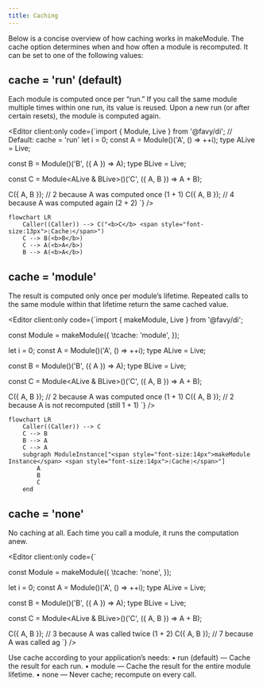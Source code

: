 ```yaml
---
title: Caching
---
```



Below is a concise overview of how caching works in makeModule. The cache option determines when and how often a module is recomputed. It can be set to one of the following values:

## cache = 'run' (default)

Each module is computed once per “run.” If you call the same module multiple times within one run, its value is reused. Upon a new run (or after certain resets), the module is computed again.

<Editor client:only code={`import { Module, Live } from '@favy/di';
// Default: cache = 'run'
let i = 0;
const A = Module()('A', () => ++i);
type ALive = Live<typeof A>;

const B = Module<ALive>()('B', ({ A }) => A);
type BLive = Live<typeof B>;

const C = Module<ALive & BLive>()('C', ({ A, B }) => A + B);

C({ A, B }); // 2 because A was computed once (1 + 1)
C({ A, B }); // 4 because A was computed again (2 + 2)
`} />

```mermaid
flowchart LR
    Caller((Caller)) --> C("<b>C</b> <span style="font-size:13px">❲Cache❳</span>")
    C --> B(<b>B</b>)
    C --> A(<b>A</b>)
    B --> A(<b>A</b>)
```

## cache = 'module'

The result is computed only once per module’s lifetime. Repeated calls to the same module within that lifetime return the same cached value.

<Editor client:only code={`import { makeModule, Live } from '@favy/di';

const Module = makeModule({
\tcache: 'module',
});

let i = 0;
const A = Module()('A', () => ++i);
type ALive = Live<typeof A>;

const B = Module<ALive>()('B', ({ A }) => A);
type BLive = Live<typeof B>;

const C = Module<ALive & BLive>()('C', ({ A, B }) => A + B);

C({ A, B }); // 2 because A was computed once (1 + 1)
C({ A, B }); // 2 because A is not recomputed (still 1 + 1)
`} />

```mermaid
flowchart LR
    Caller((Caller)) --> C
    C --> B
    B --> A
    C --> A
    subgraph ModuleInstance["<span style="font-size:14px">makeModule Instance</span> <span style="font-size:14px">❲Cache❳</span>"]
        A
        B
        C
    end
```

## cache = 'none'

No caching at all. Each time you call a module, it runs the computation anew.

<Editor client:only code={`

const Module = makeModule({
\tcache: 'none',
});

let i = 0;
const A = Module()('A', () => ++i);
type ALive = Live<typeof A>;

const B = Module<ALive>()('B', ({ A }) => A);
type BLive = Live<typeof B>;

const C = Module<ALive & BLive>()('C', ({ A, B }) => A + B);

C({ A, B }); // 3 because A was called twice (1 + 2)
C({ A, B }); // 7 because A was called ag
`} />

Use cache according to your application’s needs:
• run (default) — Cache the result for each run.
• module — Cache the result for the entire module lifetime.
• none — Never cache; recompute on every call.

